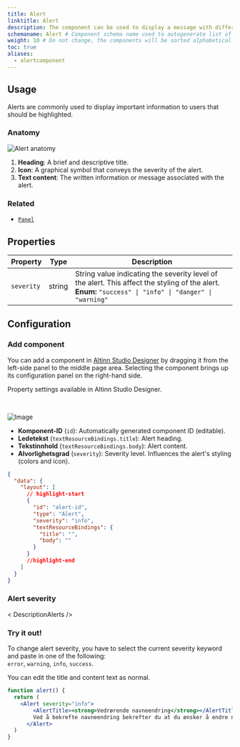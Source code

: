 ```yaml
---
title: Alert
linktitle: Alert
description: The component can be used to display a message with different levels of severity.
schemaname: Alert # Component schema name used to autogenerate list of properties from json schema (replace with appropriate component name)
weight: 10 # Do not change, the components will be sorted alphabetically
toc: true
aliases:
  - alertcomponent
---
```



## Usage

Alerts are commonly used to display important information to users that should be highlighted.

### Anatomy

![Alert anatomy](Alert-anatomy.png)

1. **Heading**: A brief and descriptive title.
2. **Icon**: A graphical symbol that conveys the severity of the alert.
3. **Text content**: The written information or message associated with the alert.

### Related

- [`Panel`](../panel/)

## Properties

| **Property** | **Type** | **Description**                                                                                                                                         |
| ------------ | -------- | ------------------------------------------------------------------------------------------------------------------------------------------------------- |
| `severity`   | string   | String value indicating the severity level of the alert. This affect the styling of the alert. **Enum:** `"success" \| "info" \| "danger" \| "warning"` |

## Configuration

### Add component

You can add a component in [Altinn Studio Designer](/app/getting-started/ui-editor/) by dragging it from the left-side panel to the middle page area.
Selecting the component brings up its configuration panel on the right-hand side.

<Tabs>
  <TabItem value="asd" label="Altinn Studio Designer" default>

Property settings available in Altinn Studio Designer.

<br />

![Image](./Alert-settings-panel.png)

<ul>
  <li>
    <strong>Komponent-ID</strong> (<code>id</code>): Automatically generated
    component ID (editable).
  </li>
  <li>
    <strong>Ledetekst</strong> (<code>textResourceBindings.title</code>): Alert
    heading.
  </li>
  <li>
    <strong>Tekstinnhold</strong> (<code>textResourceBindings.body</code>):
    Alert content.
  </li>
  <li>
    <strong>Alvorlighetsgrad</strong> (<code>severity</code>): Severity level.
    Influences the alert's styling (colors and icon).
  </li>
</ul>

  </TabItem>
  <TabItem value="code" label="Code">

```json title="App/ui/layouts/{page}.json"
{
  "data": {
    "layout": [
      // highlight-start
      {
        "id": "alert-id",
        "type": "Alert",
        "severity": "info",
        "textResourceBindings": {
          "title": "",
          "body": ""
        }
      }
      //highlight-end
    ]
  }
}
```
  </TabItem>
</Tabs>

### Alert severity

< DescriptionAlerts />

### Try it out!

To change alert severity, you have to select the current severity keyword and paste in one of the following:  
`error`, `warning`, `info`, `success`.

You can edit the title and content text as normal.

```jsx live
function alert() {
  return (
    <Alert severity="info">
        <AlertTitle><strong>Vedrørende navneendring</strong></AlertTitle>
        Ved å bekrefte navneendring bekrefter du at du ønsker å endre navnet ditt.
      </Alert>
  )
}
```
